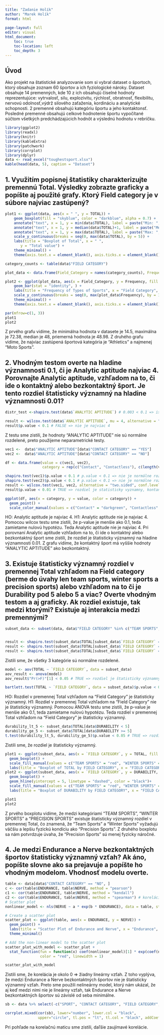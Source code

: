 ```yaml
---
title: "Zadanie Holík"
author: "Marek Holík"
format: html
       
page-layout: full
editor: visual
html_document:
    toc: true
    toc-location: left
    toc_depth: 3
---
```

## Úvod
Ako projekt na štatistické analyzovanie som si vybral dataset o športoch, ktorý obsahuje zoznam 60 športov a ich fyziologické nároky. Dataset obsahuje 14 premenných, kde 10 z ich obsahujú číselné hodnoty reprezentujúce: vytrvalosť, silu, explozivitu, rýchlosť, obratnosť, flexibilitu, nervovú odolnosť,výdrž silového zaťaženia, kordináciu a analytické schopnosti. 2 premenné obsahujú kategóriu športu a jeho kontaktonsť. Posledné premenné obsahujú celkové hodnotenie športu vypočítané súčtom všetkých predchádzajúcich hodnôt a výslednú hodnotu v rebríčku. 

```r
library(ggplot2)
library(readxl)
library(knitr)
library(kableExtra)
library(patchwork)
library(corrplot)
library(dplyr)
data <- read_excel("toughestsport.xlsx")
kable(head(data, 5), caption = "Dataset")
```

## 1. Využitím popisnej štatistiky charakterizujte premennú Total. Výsledky zobrazte graficky a popíšte aj použité grafy. Ktorý Field category je v súbore najviac zastúpený?
```r
plot1 <- ggplot(data, aes(x = " ", y = TOTAL)) +
    geom_boxplot(fill = "skyblue", color = "darkblue", alpha = 0.7) +
    annotate("text", x = 1, y = min(data$TOTAL), label = paste("Min: ", round(min(data$TOTAL), 2)), vjust = 0) +
    annotate("text", x = 1, y = median(data$TOTAL)+1, label = paste("Median: ", round(median(data$TOTAL), 2)), vjust = 0) +
    annotate("text", x = 1, y = max(data$TOTAL), label = paste("Max: ", round(max(data$TOTAL), 2)), vjust = 0) +
    scale_y_continuous(breaks = seq(0, max(data$TOTAL), by = 5)) +
    labs(title = "Boxplot of Total", x = " ",
       y = "Total value") +
    theme_minimal() +
    theme(axis.text.x = element_blank(), axis.ticks.x = element_blank())

category_counts <- table(data$"FIELD CATEGORY")

plot_data <- data.frame(Field_Category = names(category_counts), Frequency = as.numeric(category_counts))

plot2 <- ggplot(plot_data, aes(x = Field_Category, y = Frequency, fill = Field_Category)) +
    geom_bar(stat = "identity", ) +
    labs(title = "Frequency of Types of Sports", x = "Field Category", y = "Frequency", fill = "Field Category") +
    scale_y_continuous(breaks = seq(0, max(plot_data$Frequency), by = 1)) + 
    theme_minimal() +
    theme(axis.text.x = element_blank(), axis.ticks.x = element_blank())

par(mfrow=c(1, 3))
plot1 
plot2
```
Z prvého grafu vidíme, že minimálna hodnota v datasete je 14.5, maximálna je 72.38, median je 48, priemerná hodnota je 48.98. Z druhého grafu vidíme, že najviac zastúpená športová kategória je "Athletics" a najmenej "Moto Sports". 

## 2. Vhodným testom overte na hladine významnosti 0.1, či je Analytic aptitude najviac 4. Porovnajte Analytic aptitude, vzhľadom na to, či ide o kontaktný alebo bezkontaktný šport. Je tento rozdiel štatisticky významný na hladine významnosti 0.01?


```r
distr_test <-shapiro.test(data$`ANALYTIC APTITUDE`) # 0.003 < 0.1 => is not normal distribution

result <- wilcox.test(data$`ANALYTIC APTITUDE`, mu = 4, alternative = "less", conf.level = 0.9)
result$p.value < 0.1 # FALSE => nie je najviac 4
```
Z testu sme zistili, že hodnoty "ANALYTIC APTITUDE" nie sú normálne rozdelené, preto použijeme neparametrické testy. 

```r
vec1 <-  data$"ANALYTIC APTITUDE"[data$"CONTACT CATEGORY" == "YES"]
vec2 <-  data$"ANALYTIC APTITUDE"[data$"CONTACT CATEGORY" == "NO"]

df <- data.frame(value = c(vec1, vec2),
                 category = rep(c("Contact", "Contactless"), c(length(vec1), length(vec2))))

shapiro.test(vec1)$p.value < 0.1 # p.value < 0.1 => nie je normálne rozdelenie
shapiro.test(vec2)$p.value < 0.1 # p.value < 0.1 => nie je normálne rozdelenie
result <- wilcox.test(vec1, vec2, alternative = "two.sided", conf.level = 0.99)
result$p.value < 0.01 # TRUE => rozdiel je statisticky vyznamny, kontanktný šport má vyššie hodnoty "ANALYTIC APTITUDE" ako bezkontaktný

ggplot(df, aes(x = category, y = value, color = category)) +
  geom_point() +
  scale_color_manual(values = c("Contact" = "darkgreen", "Contactless" = "red"))
```

HO: Analytic aptitude je najviac 4. H1: Analytic aptitude nie je najviac 4. Pomocou wilcox testu sme zistili, že p-value je menšie ako 0.1, teda zamietame nulovú hypotézu. Teda Analytic aptitude nie je najviac 4. Pri porovnaní Analytic aptitude vzhľadom na to, či ide o kontaktný alebo bezkontaktný šport sme zistili, že rozdiel je štatisticky významný na hladine významnosti 0.01. Z grafu vidíme, že kontaktný šport má vyššie hodnoty "ANALYTIC APTITUDE" ako bezkontaktný.

## 3. Existuje štatisticky významný rozdiel v premennej Total vzhľadom na Field category (berme do úvahy len team sports, winter sports a precision sports) alebo vzhľadom na to či je Durability pod 5 alebo 5 a viac? Overte vhodným testom a aj graficky. Ak rozdiel existuje, tak medzi ktorými? Existuje aj interakcia medzi premennými?

```r

subset_data <- subset(data, data$"FIELD CATEGORY" %in% c("TEAM SPORTS", "WINTER SPORTS", "PRECISION SPORTS"))


result <- shapiro.test(subset_data$TOTAL[subset_data$`FIELD CATEGORY` == "TEAM SPORTS"]) # p-value > 0.1 => je normálne rozdelenie
result <- shapiro.test(subset_data$TOTAL[subset_data$`FIELD CATEGORY` == "WINTER SPORTS"]) # p-value > 0.1 => je normálne rozdelenie
result <- shapiro.test(subset_data$TOTAL[subset_data$`FIELD CATEGORY` == "PRECISION SPORTS"]) # p-value > 0.1 => je normálne rozdelenie
```
Zistili sme, že všetky 3 kategórie sú normálne rozdelené.

```r
model <- aov(TOTAL ~ `FIELD CATEGORY`, data = subset_data)
aov_result <- anova(model)
aov_result$"Pr(>F)"[1] < 0.05 # TRUE => rozdiel je štatisticky významný

bartlett.test(TOTAL ~ `FIELD CATEGORY`, data = subset_data)$p.value < 0.05 # TRUE p-value > 0.1 

```
HO: Rozdiel v premennej Total vzhľadom na "Field Category" je štatisticky významný. H1: Rozdiel v premennej Total vzhľadom na "Field Category" nie je štatisticky významný. Pomocou ANOVA testu sme zistili, že p-value je menšie ako 0.1, teda zamietame nulovú hypotézu. Teda rozdiel v premennej Total vzhľadom na "Field Category" je štatisticky významný.

```r
durability_lt_5 <- subset_data$TOTAL[data$DURABILITY < 5]
durability_ge_5 <- subset_data$TOTAL[data$DURABILITY >= 5]
t.test(durability_lt_5, durability_ge_5)$p.value < 0.05 # TRUE => rozdiel je štatisticky významný
```
Zistili sme, že rozdiel je štatisticky významný.


```r
plot1 <- ggplot(subset_data, aes(x = `FIELD CATEGORY`, y = TOTAL, fill = `FIELD CATEGORY`)) +
  geom_boxplot() +
  scale_fill_manual(values = c("TEAM SPORTS" = "red", "WINTER SPORTS" = "blue", "PRECISION SPORTS" = "green")) +
  labs(title = "Boxplot of TOTAL by FIELD CATEGORY", x = "FIELD CATEGORY", y = "TOTAL")
plot2 <- ggplot(subset_data, aes(x = `FIELD CATEGORY`, y = DURABILITY, fill = `FIELD CATEGORY`)) +
  geom_boxplot() +
  geom_hline(yintercept = 5, linetype = "dashed", color = "black")+
  scale_fill_manual(values = c("TEAM SPORTS" = "red", "WINTER SPORTS" = "blue", "PRECISION SPORTS" = "green")) +
  labs(title = "Boxplot of DURABILITY by FIELD CATEGORY", x = "FIELD CATEGORY", y = "DURABILITY")

plot1
plot2
```

Z prvého boxplotu vidíme, že medzi kategóriami "TEAM SPORTS", "WINTER SPORTS" a "PRECISION SPORTS" existuje štatisticky významný rozdiel v premennej Total, čo znamená, že "Team Sports" a "Winter Sports" vyžadujú väčšiu a lepšiu fyzickú kondíciu ako "Precision Sports". Z druhého boxplotu sa nám potvrdzuje úvaha, že "Precision Sports" sú menej fyzicky náročné.

## 4. Je medzi Endurance a Nerve bezkontaktných športov štatisticky významný vzťah? Ak áno, popíšte slovne ako sa prejavuje a popíšte ho vhodným modelom. Vhodnosť modelu overte.

```r
table <- data[data$"CONTACT CATEGORY" == "NO", ]
c <- cor(table$ENDURANCE, table$NERVE, method = "pearson")
c1 <- cor(table$ENDURANCE, table$NERVE, method = "kendall")
c2 <- cor(table$ENDURANCE, table$NERVE, method = "spearman") # korelácia je okolo 0 => žiadny lineárny vzťah
# Scatter plot
nonlinear_model <- nls(NERVE ~ a * exp(b * ENDURANCE), data = table, start = c(a=1, b=1))

# Create a scatter plot
scatter_plot <- ggplot(table, aes(x = ENDURANCE, y = NERVE)) +
  geom_point() +
  labs(title = "Scatter Plot of Endurance and Nerve", x = "Endurance", y = "Nerve") +
  theme_minimal()

# Add the non-linear model to the scatter plot
scatter_plot_with_model <- scatter_plot +
  stat_function(fun = function(x) coef(nonlinear_model)[1] * exp(coef(nonlinear_model)[2] * x), 
                color = "red", linewidth = 1)

scatter_plot_with_model
```
Zistili sme, že korelácia je okolo 0 => žiadny lineárny vzťah. Z toho vyplýva, že medzi Endurance a Nerve bezkontaktných športov nie je štatisticky významný vzťah. Preto sme použili nelineárny model, ktorý nám ukázal, že aj keď medzi nimi nie je lineárny vzťah, tak Endurance a Nerve bezkontaktných športov sú závislé od seba minimálne.

```r
sb <- data %>% select(-c("SPORT", "CONTACT CATEGORY", "FIELD CATEGORY", "RANK"))

corrplot.mixed(cor(sb), lower="number", lower.col = "black", 
               upper="circle", tl.pos = "lt", tl.col = "black", addCoef.col = "black")
```
Pri pohľade na korelačnú maticu sme zistili, daľšie zaujímavé korelácie.